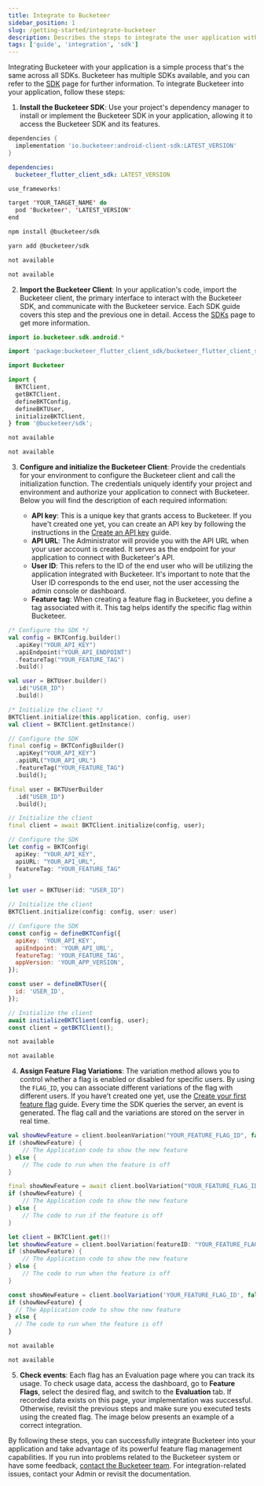 ```yaml
---
title: Integrate to Bucketeer
sidebar_position: 1
slug: /getting-started/integrate-bucketeer
description: Describes the steps to integrate the user application with Bucketeer.
tags: ['guide', 'integration', 'sdk']
---
```



Integrating Bucketeer with your application is a simple process that's the same across all SDKs. Bucketeer has multiple SDKs available, and you can refer to the [SDK](../sdk) page for further information. To integrate Bucketeer into your application, follow these steps:

1. **Install the Bucketeer SDK**: Use your project's dependency manager to install or implement the Bucketeer SDK in your application, allowing it to access the Bucketeer SDK and its features.

<Tabs groupId="integrate-buckteer-platform">
<TabItem value="kt" label="Android">

```groovy showLineNumbers
dependencies {
  implementation 'io.bucketeer:android-client-sdk:LATEST_VERSION'
}
```

</TabItem>
<TabItem value="dart" label="Flutter">

```yaml showLineNumbers
dependencies:
  bucketeer_flutter_client_sdk: LATEST_VERSION
```

</TabItem>
<TabItem value="swift" label="iOS">

```swift showLineNumbers
use_frameworks!

target 'YOUR_TARGET_NAME' do
  pod 'Bucketeer', 'LATEST_VERSION'
end
```

</TabItem>
<TabItem value="js" label="JavaScript (npm)">

```sh showLineNumbers
npm install @bucketeer/sdk
```

</TabItem>
<TabItem value="js-yarn" label="JavaScript (yarn)">

```sh showLineNumbers
yarn add @bucketeer/sdk
```

</TabItem>
<TabItem value="go" label="Go">

```sh showLineNumbers
not available
```

</TabItem>
<TabItem value="node-js" label="Node JS">

```sh showLineNumbers
not available
```

</TabItem>
</Tabs>

2. **Import the Bucketeer Client**: In your application's code, import the Bucketeer client, the primary interface to interact with the Bucketeer SDK, and communicate with the Bucketeer service. Each SDK guide covers this step and the previous one in detail. Access the [SDKs](../sdk/) page to get more information.

<Tabs groupId="integrate-buckteer-platform">
<TabItem value="kt" label="Android">

```kotlin showLineNumbers
import io.bucketeer.sdk.android.*
```

</TabItem>
<TabItem value="dart" label="Flutter">

```dart showLineNumbers
import 'package:bucketeer_flutter_client_sdk/bucketeer_flutter_client_sdk.dart';
```

</TabItem>
<TabItem value="swift" label="iOS">

```swift showLineNumbers
import Bucketeer
```

</TabItem>
<TabItem value="js" label="JavaScript">

```js showLineNumbers
import {
  BKTClient,
  getBKTClient,
  defineBKTConfig,
  defineBKTUser,
  initializeBKTClient,
} from '@bucketeer/sdk';
```

</TabItem>
<TabItem value="go" label="Go">

```sh showLineNumbers
not available
```

</TabItem>
<TabItem value="node-js" label="Node JS">

```sh showLineNumbers
not available
```

</TabItem>
</Tabs>

3. **Configure and initialize the Bucketeer Client**: Provide the credentials for your environment to configure the Bucketeer client and call the initialization function. The credentials uniquely identify your project and environment and authorize your application to connect with Bucketeer. Below you will find the description of each required information:

   - **API key**: This is a unique key that grants access to Bucketeer. If you have't created one yet, you can create an API key by following the instructions in the [Create an API key](../create-an-api-key) guide.
   - **API URL**: The Administrator will provide you with the API URL when your user account is created. It serves as the endpoint for your application to connect with Bucketeer's API.
   - **User ID**: This refers to the ID of the end user who will be utilizing the application integrated with Bucketeer. It's important to note that the User ID corresponds to the end user, not the user accessing the admin console or dashboard.
   - **Feature tag**: When creating a feature flag in Bucketeer, you define a tag associated with it. This tag helps identify the specific flag within Bucketeer.

<Tabs groupId="integrate-buckteer-platform">
<TabItem value="kt" label="Android">

```kotlin showLineNumbers
/* Configure the SDK */
val config = BKTConfig.builder()
  .apiKey("YOUR_API_KEY")
  .apiEndpoint("YOUR_API_ENDPOINT")
  .featureTag("YOUR_FEATURE_TAG")
  .build()

val user = BKTUser.builder()
  .id("USER_ID")
  .build()

/* Initialize the client */
BKTClient.initialize(this.application, config, user)
val client = BKTClient.getInstance()
```

</TabItem>
<TabItem value="dart" label="Flutter">

```dart showLineNumbers
// Configure the SDK
final config = BKTConfigBuilder()
  .apiKey("YOUR_API_KEY")
  .apiURL("YOUR_API_URL")
  .featureTag("YOUR_FEATURE_TAG")
  .build();

final user = BKTUserBuilder
  .id("USER_ID")
  .build();

// Initialize the client
final client = await BKTClient.initialize(config, user);
```

</TabItem>
<TabItem value="swift" label="iOS">

```swift showLineNumbers
// Configure the SDK
let config = BKTConfig(
  apiKey: "YOUR_API_KEY",
  apiURL: "YOUR_API_URL",
  featureTag: "YOUR_FEATURE_TAG"
)

let user = BKTUser(id: "USER_ID")

// Initialize the client
BKTClient.initialize(config: config, user: user)
```

</TabItem>
<TabItem value="js" label="JavaScript">

```js showLineNumbers
// Configure the SDK
const config = defineBKTConfig({
  apiKey: 'YOUR_API_KEY',
  apiEndpoint: 'YOUR_API_URL',
  featureTag: 'YOUR_FEATURE_TAG',
  appVersion: 'YOUR_APP_VERSION',
});

const user = defineBKTUser({
  id: 'USER_ID',
});

// Initialize the client
await initializeBKTClient(config, user);
const client = getBKTClient();
```

</TabItem>
<TabItem value="go" label="Go">

```sh showLineNumbers
not available
```

</TabItem>
<TabItem value="node-js" label="Node JS">

```sh showLineNumbers
not available
```

</TabItem>
</Tabs>

4. **Assign Feature Flag Variations**: The variation method allows you to control whether a flag is enabled or disabled for specific users. By using the `FLAG_ID`, you can associate different variations of the flag with different users. If you have't created one yet, use the [Create your first feature flag](../create-your-first-feature-flag) guide. Every time the SDK queries the server, an event is generated. The flag call and the variations are stored on the server in real time.

<Tabs groupId="integrate-buckteer-platform">
<TabItem value="kt" label="Android">

```kotlin showLineNumbers
val showNewFeature = client.booleanVariation("YOUR_FEATURE_FLAG_ID", false)
if (showNewFeature) {
    // The Application code to show the new feature
} else {
    // The code to run when the feature is off
}
```

</TabItem>
<TabItem value="dart" label="Flutter">

```dart showLineNumbers
final showNewFeature = await client.boolVariation("YOUR_FEATURE_FLAG_ID", false);
if (showNewFeature) {
    // The Application code to show the new feature
} else {
    // The code to run if the feature is off
}
```

</TabItem>
<TabItem value="swift" label="iOS">

```swift showLineNumbers
let client = BKTClient.get()!
let showNewFeature = client.boolVariation(featureID: "YOUR_FEATURE_FLAG_ID", defaultValue: false)
if (showNewFeature) {
    // The Application code to show the new feature
} else {
    // The code to run when the feature is off
}
```

</TabItem>
<TabItem value="js" label="JavaScript">

```js showLineNumbers
const showNewFeature = client.boolVariation('YOUR_FEATURE_FLAG_ID', false);
if (showNewFeature) {
  // The Application code to show the new feature
} else {
  // The code to run when the feature is off
}
```

</TabItem>
<TabItem value="go" label="Go">

```sh showLineNumbers
not available
```

</TabItem>
<TabItem value="node-js" label="Node JS">

```sh showLineNumbers
not available
```

</TabItem>
</Tabs>

5. **Check events**: Each flag has an Evaluation page where you can track its usage. To check usage data, access the dashboard, go to **Feature Flags**, select the desired flag, and switch to the **Evaluation** tab. If recorded data exists on this page, your implementation was successful. Otherwise, revisit the previous steps and make sure you executed tests using the created flag. The image below presents an example of a correct integration.

<CenteredImg
  imgURL="img/getting-started/quickstart/evaluation-panel-24h.png"
  alt="Evaluation panel 24h"
  wSize="100%"
/>

By following these steps, you can successfully integrate Bucketeer into your application and take advantage of its powerful feature flag management capabilities. If you run into problems related to the Bucketeer system or have some feedback, [contact the Bucketeer team](https://app.slack.com/client/T08PSQ7BQ/C043026BME1). For integration-related issues, contact your Admin or revisit the documentation.
